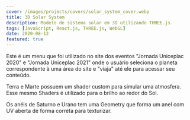 ```yaml
---
cover: /images/projects/covers/solar_system_cover.webp
title: 3D Solar System
description: Modelo de sistema solar em 3D utilizando THREE.js.
tags: [JavaScript, React.js, THREE.js, WebGL]
date: 2020-08-12
featured: true
---
```


Este é um menu que foi utilizado no site dos eventos "Jornada Uniceplac 2020" e "Jornada Uniceplac 2021" onde o usuário seleciona o planeta correspondente à uma área do site e "viaja" até ele para acessar seu conteúdo.


<SolarSystem client:only="react" />

Terra e Marte possuem um shader custom para simular uma atmosfera. Esse mesmo Shaders é utilizado para o brilho ao redor do Sol.

Os anéis de Saturno e Urano tem uma Geometry que forma um anel com UV aberta de forma correta para texturizar.
